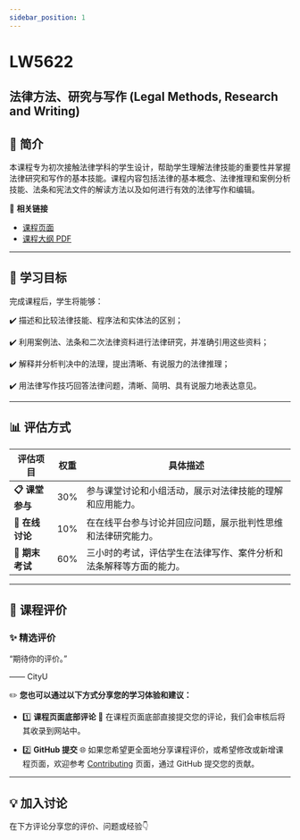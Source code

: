```yaml
---
sidebar_position: 1
---
```


# LW5622
## 法律方法、研究与写作 (Legal Methods, Research and Writing)

## **📘 简介**
本课程专为初次接触法律学科的学生设计，帮助学生理解法律技能的重要性并掌握法律研究和写作的基本技能。课程内容包括法律的基本概念、法律推理和案例分析技能、法条和宪法文件的解读方法以及如何进行有效的法律写作和编辑。

🔗 **相关链接**
- [课程页面](https://www.cityu.edu.hk/catalogue/pg/202425/course/LW5622.htm)
- [课程大纲 PDF](https://www.cityu.edu.hk/catalogue/pg/202425/course/LW5622.pdf)

---

## **🎯 学习目标**

完成课程后，学生将能够：

✔️ 描述和比较法律技能、程序法和实体法的区别；

✔️ 利用案例法、法条和二次法律资料进行法律研究，并准确引用这些资料；

✔️ 解释并分析判决中的法理，提出清晰、有说服力的法律推理；

✔️ 用法律写作技巧回答法律问题，清晰、简明、具有说服力地表达意见。

---

## **📊 评估方式**

| **评估项目**         | **权重** | **具体描述**                                                                                       |
|---------------------|---------|---------------------------------------------------------------------------------------------------|
| **📋 课堂参与**       | 30%     | 参与课堂讨论和小组活动，展示对法律技能的理解和应用能力。                                               |
| **📂 在线讨论**       | 10%     | 在在线平台参与讨论并回应问题，展示批判性思维和法律研究能力。                                            |
| **📂 期末考试**       | 60%     | 三小时的考试，评估学生在法律写作、案件分析和法条解释等方面的能力。                                       |

---

## **💬 课程评价**

### ✨ **精选评价**
<div className={commentStyles.commentBox}>
    <p className={commentStyles.commentText}>
        “期待你的评价。”
    </p>
    <p className={commentStyles.commentAuthor}>—— CityU</p>
</div>

✏️ **您也可以通过以下方式分享您的学习体验和建议：**

- 1️⃣ **课程页面底部评论**
💬 在课程页面底部直接提交您的评论，我们会审核后将其收录到网站中。

- 2️⃣ **GitHub 提交**
🌐 如果您希望更全面地分享课程评价，或希望修改或新增课程页面，欢迎参考 [Contributing](https://penjc.github.io/cityU-navigator/contributing) 页面，通过 GitHub 提交您的贡献。

---

## **💡 加入讨论**

在下方评论分享您的评价、问题或经验👇
<Utterances />
